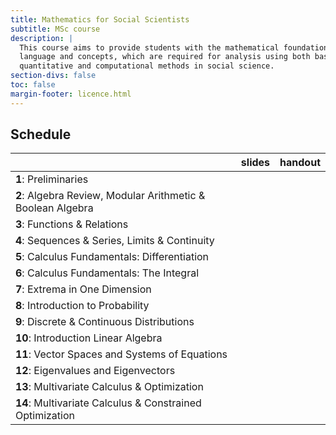 ```yaml
---
title: Mathematics for Social Scientists
subtitle: MSc course 
description: |
  This course aims to provide students with the mathematical foundations, with respect to both
  language and concepts, which are required for analysis using both basic and advanced
  quantitative and computational methods in social science.
section-divs: false
toc: false
margin-footer: licence.html
---
```




## Schedule

|                                                    | slides |  handout  | 
|----------------------------------------------------|:------:|:------:|
| **1**: Preliminaries | 
| **2**: Algebra Review, Modular Arithmetic & Boolean Algebra| 
| **3**: Functions & Relations |
| **4**: Sequences & Series, Limits & Continuity  | 
| **5**: Calculus Fundamentals: Differentiation|
| **6**: Calculus Fundamentals: The Integral|
| **7**: Extrema in One Dimension |
| **8**: Introduction to Probability| 
| **9**: Discrete & Continuous Distributions|
| **10**: Introduction Linear Algebra| 
| **11**: Vector Spaces and Systems of Equations |
| **12**: Eigenvalues and Eigenvectors |
| **13**: Multivariate Calculus & Optimization| 
| **14**: Multivariate Calculus & Constrained Optimization| 